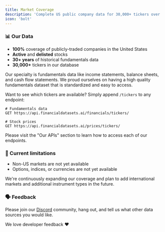 ```yaml
---
title: Market Coverage
description: 'Complete US public company data for 30,000+ tickers over 30+ years.'
icon: 'bolt'
---
```


### 📊 Our Data
- <b>100%</b> coverage of publicly-traded companies in the United States
- <b>Active</b> and <b>delisted</b> stocks
- <b>30+ years</b> of historical fundamentals data
- <b>30,000+</b> tickers in our database

Our specialty is fundamentals data like income statements, balance sheets, and cash flow statements.  We proud ourselves on having a high quality fundamentals dataset that is standardized and easy to access. 

Want to see which tickers are available? Simply append `/tickers` to any endpoint:
```
# Fundamentals data
GET https://api.financialdatasets.ai/financials/tickers/

# Stock prices
GET https://api.financialdatasets.ai/prices/tickers/
```

Please visit the "Our APIs" section to learn how to access each of our endpoints.

### 🚧 Current limitations
- Non-US markets are not yet available
- Options, indices, or currencies are not yet available

We're continuously expanding our coverage and plan to add international markets and additional instrument types in the future.


### 🗣️ Feedback

Please join our [Discord](https://discord.gg/hTtb8wzgSQ) community, hang out, and tell us what other data sources you would like.

We love developer feedback ❤️
